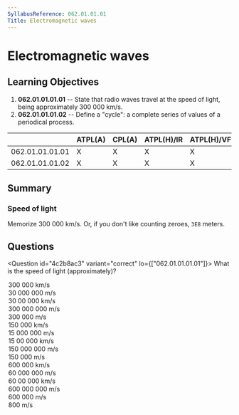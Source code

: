 ```yaml
---
SyllabusReference: 062.01.01.01
Title: Electromagnetic waves
---
```


# Electromagnetic waves

## Learning Objectives

1. **062.01.01.01.01** -- State that radio waves travel at the speed of light,
   being approximately 300 000 km/s.
2. **062.01.01.01.02** -- Define a "cycle": a complete series of values of a
   periodical process.

|                 | ATPL(A) | CPL(A) | ATPL(H)/IR | ATPL(H)/VFR | CPL(H) | IR  | CBIR(A) |
| --------------- | ------- | ------ | ---------- | ----------- | ------ | --- | ------- |
| 062.01.01.01.01 | X       | X      | X          | X           | X      | X   |         |
| 062.01.01.01.02 | X       | X      | X          | X           | X      | X   |         |

## Summary

### Speed of light

Memorize 300 000 km/s. Or, if you don't like counting zeroes, `3E8` meters.

## Questions

<Question id="4c2b8ac3" variant="correct" lo={["062.01.01.01.01"]}>
  <Text variant="oneCorrect">What is the speed of light (approximately)?</Text>
  <Option id="4c2b8ac3-1" correct>
    300 000 km/s
  </Option>
  <Option id="4c2b8ac3-2" correct>
    30 000 000 m/s
  </Option>
  <Option id="4c2b8ac3-3">30 00 000 km/s</Option>
  <Option id="4c2b8ac3-4">300 000 000 m/s</Option>
  <Option id="4c2b8ac3-5">300 000 m/s</Option>
  <Option id="4c2b8ac3-6">150 000 km/s</Option>
  <Option id="4c2b8ac3-7">15 000 000 m/s</Option>
  <Option id="4c2b8ac3-8">15 00 000 km/s</Option>
  <Option id="4c2b8ac3-9">150 000 000 m/s</Option>
  <Option id="4c2b8ac3-a">150 000 m/s</Option>
  <Option id="4c2b8ac3-b">600 000 km/s</Option>
  <Option id="4c2b8ac3-c">60 000 000 m/s</Option>
  <Option id="4c2b8ac3-d">60 00 000 km/s</Option>
  <Option id="4c2b8ac3-e">600 000 000 m/s</Option>
  <Option id="4c2b8ac3-f">600 000 m/s</Option>
  <Option id="4c2b8ac3-g">800 m/s</Option>
</Question>

